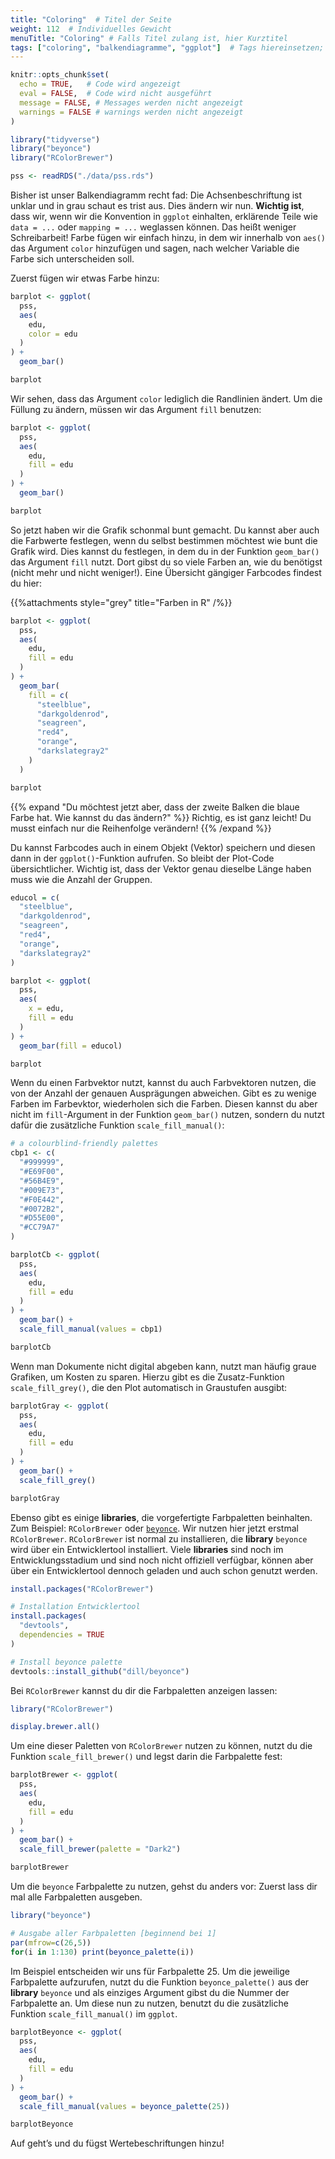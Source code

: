 ```yaml
---
title: "Coloring"  # Titel der Seite
weight: 112  # Individuelles Gewicht 
menuTitle: "Coloring" # Falls Titel zulang ist, hier Kurztitel
tags: ["coloring", "balkendiagramme", "ggplot"]  # Tags hiereinsetzen; Kurzwort, was auf der Seite passsiert
---
```


```r
knitr::opts_chunk$set(
  echo = TRUE,   # Code wird angezeigt
  eval = FALSE,  # Code wird nicht ausgeführt
  message = FALSE, # Messages werden nicht angezeigt
  warnings = FALSE # warnings werden nicht angezeigt
)

library("tidyverse")
library("beyonce")
library("RColorBrewer")

pss <- readRDS("./data/pss.rds")
```

Bisher ist unser Balkendiagramm recht fad: Die Achsenbeschriftung ist unklar und in grau schaut es trist aus. Dies ändern wir nun. **Wichtig ist**, dass wir, wenn wir die Konvention in `ggplot` einhalten, erklärende Teile wie `data = ...` oder `mapping = ...` weglassen können. Das heißt weniger Schreibarbeit! Farbe fügen wir einfach hinzu, in dem wir innerhalb von `aes()` das Argument `color` hinzufügen und sagen, nach welcher Variable die Farbe sich unterscheiden soll. 

Zuerst fügen wir etwas Farbe hinzu:
```r
barplot <- ggplot(
  pss, 
  aes(
    edu, 
    color = edu
  )
) +
  geom_bar()

barplot
```

Wir sehen, dass das Argument `color` lediglich die Randlinien ändert. Um die Füllung zu ändern, müssen wir das Argument `fill` benutzen:
```r
barplot <- ggplot(
  pss, 
  aes(
    edu, 
    fill = edu
  )
) +
  geom_bar() 

barplot
```

So jetzt haben wir die Grafik schonmal bunt gemacht. Du kannst aber auch die Farbwerte festlegen, wenn du selbst bestimmen möchtest wie bunt die Grafik wird. Dies kannst du festlegen, in dem du in der Funktion `geom_bar()` das Argument `fill` nutzt. Dort gibst du so viele Farben an, wie du benötigst (nicht mehr und nicht weniger!). Eine Übersicht gängiger Farbcodes findest du hier: 
 
{{%attachments style=\"grey\" title=\"Farben in R\" /%}}

```r
barplot <- ggplot(
  pss, 
  aes(
    edu, 
    fill = edu
  )
) +
  geom_bar(
    fill = c(
      "steelblue", 
      "darkgoldenrod",
      "seagreen", 
      "red4", 
      "orange",
      "darkslategray2"
    )
  ) 

barplot
```

{{% expand \"Du möchtest jetzt aber, dass der zweite Balken die blaue Farbe hat. Wie kannst du das ändern?\" %}}
Richtig, es ist ganz leicht! Du musst einfach nur die Reihenfolge verändern!
{{% /expand %}}

Du kannst Farbcodes auch in einem Objekt (Vektor) speichern und diesen dann in der `ggplot()`-Funktion aufrufen. So bleibt der Plot-Code übersichtlicher. Wichtig ist, dass der Vektor genau dieselbe Länge haben muss wie die Anzahl der Gruppen.
```r
educol = c(
  "steelblue", 
  "darkgoldenrod",
  "seagreen", 
  "red4", 
  "orange",
  "darkslategray2"
)

barplot <- ggplot(
  pss, 
  aes(
    x = edu, 
    fill = edu
  )
) +
  geom_bar(fill = educol) 

barplot
```

Wenn du einen Farbvektor nutzt, kannst du auch Farbvektoren nutzen, die von der Anzahl der genauen Ausprägungen abweichen. Gibt es zu wenige Farben im Farbevktor, wiederholen sich die Farben. Diesen kannst du aber nicht im `fill`-Argument in der Funktion `geom_bar()` nutzen, sondern du nutzt dafür die zusätzliche Funktion `scale_fill_manual()`:
```r
# a colourblind-friendly palettes
cbp1 <- c(
  "#999999", 
  "#E69F00",
  "#56B4E9",
  "#009E73",
  "#F0E442", 
  "#0072B2",
  "#D55E00",
  "#CC79A7"
)

barplotCb <- ggplot(
  pss, 
  aes(
    edu, 
    fill = edu
  )
) + 
  geom_bar() +
  scale_fill_manual(values = cbp1)

barplotCb
```

Wenn man Dokumente nicht digital abgeben kann, nutzt man häufig graue Grafiken, um Kosten zu sparen. Hierzu gibt es die Zusatz-Funktion `scale_fill_grey()`, die den Plot automatisch in Graustufen ausgibt:
```r
barplotGray <- ggplot(
  pss, 
  aes(
    edu, 
    fill = edu
  )
) + 
  geom_bar() +
  scale_fill_grey()

barplotGray
```

Ebenso gibt es einige **libraries**, die vorgefertigte Farbpaletten beinhalten. Zum Beispiel: `RColorBrewer` oder [`beyonce`](https://github.com/dill/beyonce). Wir nutzen hier jetzt erstmal `RColorBrewer`. `RColorBrewer` ist normal zu installieren, die **library** `beyonce` wird über ein Entwicklertool installiert. Viele **libraries** sind noch im Entwicklungsstadium und sind noch nicht offiziell verfügbar, können aber über ein Entwicklertool dennoch geladen und auch schon genutzt werden. 

```r
install.packages("RColorBrewer")

# Installation Entwicklertool
install.packages(
  "devtools",
  dependencies = TRUE
)

# Install beyonce palette
devtools::install_github("dill/beyonce")
```

Bei `RColorBrewer` kannst du dir die Farbpaletten anzeigen lassen:
```r
library("RColorBrewer")

display.brewer.all()
```

Um eine dieser Paletten von `RColorBrewer` nutzen zu können, nutzt du die Funktion `scale_fill_brewer()` und legst darin die Farbpalette fest:
```r
barplotBrewer <- ggplot(
  pss, 
  aes(
    edu, 
    fill = edu
  )
) + 
  geom_bar() +
  scale_fill_brewer(palette = "Dark2")

barplotBrewer
```

Um die `beyonce` Farbpalette zu nutzen, gehst du anders vor: Zuerst lass dir mal alle Farbpaletten ausgeben.

```r
library("beyonce")

# Ausgabe aller Farbpaletten [beginnend bei 1]
par(mfrow=c(26,5))
for(i in 1:130) print(beyonce_palette(i))
```

Im Beispiel entscheiden wir uns für Farbpalette 25. Um die jeweilige Farbpalette aufzurufen, nutzt du die Funktion `beyonce_palette()` aus der **library** `beyonce` und als einziges Argument gibst du die Nummer der Farbpalette an. Um diese nun zu nutzen, benutzt du die zusätzliche Funktion `scale_fill_manual()` im `ggplot`.

```r
barplotBeyonce <- ggplot(
  pss, 
  aes(
    edu, 
    fill = edu
  )
) +
  geom_bar() +
  scale_fill_manual(values = beyonce_palette(25)) 

barplotBeyonce

```

Auf geht's und du fügst Wertebeschriftungen hinzu!